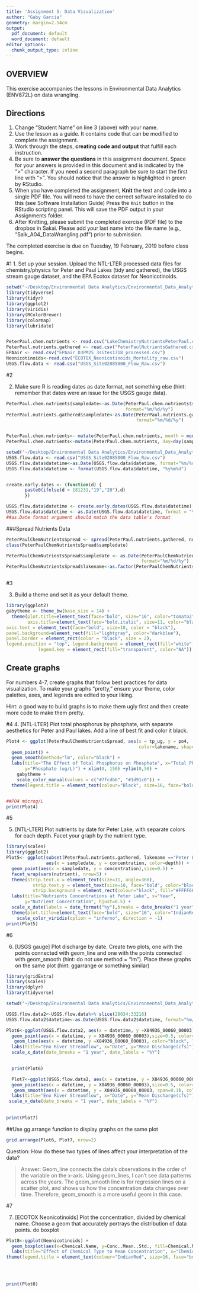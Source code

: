 ```yaml
---
title: 'Assignment 5: Data Visualization'
author: "Gaby Garcia"
geometry: margin=2.54cm
output:
  pdf_document: default
  word_document: default
editor_options:
  chunk_output_type: inline
---
```


## OVERVIEW

This exercise accompanies the lessons in Environmental Data Analytics (ENV872L) on data wrangling. 

## Directions
1. Change "Student Name" on line 3 (above) with your name.
2. Use the lesson as a guide. It contains code that can be modified to complete the assignment.
3. Work through the steps, **creating code and output** that fulfill each instruction.
4. Be sure to **answer the questions** in this assignment document.
Space for your answers is provided in this document and is indicated by the ">" character.
If you need a second paragraph be sure to start the first line with ">".
You should notice that the answer is highlighted in green by RStudio. 
6. When you have completed the assignment, **Knit** the text and code into a single PDF file.
You will need to have the correct software installed to do this (see Software Installation Guide)
Press the `Knit` button in the RStudio scripting panel.
This will save the PDF output in your Assignments folder.
8. After Knitting, please submit the completed exercise (PDF file) to the dropbox in Sakai. Please add your last name into the file name (e.g., "Salk_A04_DataWrangling.pdf") prior to submission.

The completed exercise is due on Tuesday, 19 February, 2019 before class begins.

#1
1. Set up your session. Upload the NTL-LTER processed data files for chemistry/physics for Peter and Paul Lakes (tidy and gathered), the USGS stream gauge dataset, and the EPA Ecotox dataset for Neonicotinoids. 

```r

setwd("~/Desktop/Environmental Data Analytics/Environmental_Data_Analytics/Data/Processed")
library(tidyverse)
library(tidyr)
library(ggplot2)
library(viridis)
library(RColorBrewer)
library(colormap)
library(lubridate)


PeterPaul.chem.nutrients <- read.csv("LakeChemistryNutrientsPeterPaul.csv")
PeterPaul.nutrients.gathered <- read.csv("PeterPaulNutrientsGathered.csv")
EPAair <- read.csv("EPAair_O3PM25_3sites1718_processed.csv")
Neonicotinoids<-read.csv("ECOTOX_Neonicotinoids_Mortality_raw.csv")
USGS.flow.data <- read.csv("USGS_Site02085000_Flow_Raw.csv")
```


#2

2. Make sure R is reading dates as date format, not something else (hint: remember that dates were an issue for the USGS gauge data).
```r

PeterPaul.chem.nutrients$sampledate<-as.Date(PeterPaul.chem.nutrients$sampledate,
                                             format="%m/%d/%y")
PeterPaul.nutrients.gathered$sampledate<-as.Date(PeterPaul.nutrients.gathered$sampledate, 
                                                 format="%m/%d/%y")


PeterPaul.chem.nutrients<- mutate(PeterPaul.chem.nutrients, month = month(sampledate))
PeterPaul.chem.nutrients<-mutate(PeterPaul.chem.nutrients, day=day(sampledate))


```


```r

setwd("~/Desktop/Environmental Data Analytics/Environmental_Data_Analytics/Data/Processed")
USGS.flow.data <- read.csv("USGS_Site02085000_Flow_Raw.csv")
USGS.flow.data$datetime<-as.Date(USGS.flow.data$datetime, format="%m/%d/%y")  
USGS.flow.data$datetime <- format(USGS.flow.data$datetime, "%y%m%d")  


create.early.dates <- (function(d) {
       paste0(ifelse(d > 181231,"19","20"),d)
       })

USGS.flow.data$datetime <- create.early.dates(USGS.flow.data$datetime)
USGS.flow.data$datetime <- as.Date(USGS.flow.data$datetime, format = "%Y%m%d")   
##as.Date format argument should match the data table's format
```




###Spread Nutrients Data 
```r
PeterPaulChemNutrientsSpread <- spread(PeterPaul.nutrients.gathered, nutrient, concentration)
class(PeterPaulChemNutrientsSpread$sampledate)

PeterPaulChemNutrientsSpread$sampledate <- as.Date(PeterPaulChemNutrientsSpread$sampledate, 
                                                   format="%m/%d/%y")
PeterPaulChemNutrientsSpread$lakename<-as.factor(PeterPaulChemNutrientsSpread$lakename)



```



#3

3. Build a theme and set it as your default theme.
```r
library(ggplot2)
gabytheme <- theme_bw(base_size = 14) + 
  theme(plot.title=element_text(face="bold", size="16", color="tomato2", hjust=0.5),
        axis.title=element_text(face="bold.italic", size=11, color="black"),
axis.text = element_text(face="bold", size=10, color = "black"), 
panel.background=element_rect(fill="lightgray", color="darkblue"), 
panel.border = element_rect(color = "black", size = 2),
legend.position = "top", legend.background = element_rect(fill="white", color="black"),
            legend.key = element_rect(fill="transparent", color="NA"))
```



## Create graphs
For numbers 4-7, create graphs that follow best practices for data visualization. To make your graphs "pretty," ensure your theme, color palettes, axes, and legends are edited to your liking.

Hint: a good way to build graphs is to make them ugly first and then create more code to make them pretty.


#4
4. [NTL-LTER] Plot total phosphorus by phosphate, with separate aesthetics for Peter and Paul lakes. Add a line of best fit and color it black.

```r
Plot4 <- ggplot(PeterPaulChemNutrientsSpread, aes(x = tp_ug, y = po4, 
                                                  color=lakename, shape=lakename)) +
  geom_point() +
  geom_smooth(method="lm", color="black") +
  labs(title="The Effect of Total Phosphorus on Phosphate", x="Total Phosphorus (ug)",
       y="Phosphate (ug/L)") + xlim(0, 150) +ylim(0,50) +
    gabytheme +
    scale_color_manual(values = c("#7fcdbb", "#1d91c0")) +
  theme(legend.title = element_text(colour="Black", size=16, face="bold"))


##PO4 microg/L
print(Plot4)

```

#5

5. [NTL-LTER] Plot nutrients by date for Peter Lake, with separate colors for each depth. Facet your graph by the nutrient type.

```r
library(scales)
library(ggplot2)
Plot5<- ggplot(subset(PeterPaul.nutrients.gathered, lakename =="Peter Lake"), 
               aes(x = sampledate, y = concentration, color=depth)) +
  geom_point(aes(x = sampledate, y = concentration),size=0.5) +
  facet_wrap(vars(nutrient), nrow=5) +
  theme(strip.text.x = element_text(size=11, angle=360),
          strip.text.y = element_text(size=10, face="bold", color="black"),
          strip.background = element_rect(colour="black", fill="#FFFF66")) +
  labs(title="Nutrients Concentrations at Peter Lake", x="Year",
       y="Nutrient Concentration", hjust=0.5) + 
  scale_x_date(labels = date_format("%y"),breaks = date_breaks("1 year")) +
  theme(plot.title=element_text(face="bold", size="16", color="IndianRed", hjust=0.5))+
    scale_color_viridis(option = "inferno", direction = -1)
print(Plot5)

```

\pagebreak





#6

6. [USGS gauge] Plot discharge by date. Create two plots, one with the points connected with geom_line and one with the points connected with geom_smooth (hint: do not use method = "lm"). Place these graphs on the same plot (hint: ggarrange or something similar)

```r
library(gridExtra)
library(scales)
library(dplyr)
library(tidyverse)

setwd("~/Desktop/Environmental Data Analytics/Environmental_Data_Analytics/Data/Processed")

USGS.flow.data2<-USGS.flow.data%>% slice(28034:33216)
USGS.flow.data2$datetime<-as.Date(USGS.flow.data2$datetime, format="%m/%d/%y")

Plot6<-ggplot(USGS.flow.data2, aes(x = datetime, y =X84936_00060_00003)) +
  geom_point(aes(x = datetime, y = X84936_00060_00003),size=0.5, color="red") +
   geom_line(aes(x = datetime, y =X84936_00060_00003), color="black", linetype=1, size=0.5) +
  labs(title="Eno River Streamflow", x="Date", y="Mean Discharge(cfs)") + gabytheme +
  scale_x_date(date_breaks = "1 year", date_labels = "%Y") 

  
  print(Plot6)
```
  
```r
  
  Plot7<-ggplot(USGS.flow.data2, aes(x = datetime, y = X84936_00060_00003)) +
  geom_point(aes(x = datetime, y = X84936_00060_00003),size=0.5, color="red") +
   geom_smooth(aes(x = datetime, y = X84936_00060_00003, span=0.1), color="black", linetype=1, size=0.5) +
  labs(title="Eno River Streamflow", x="Date", y="Mean Discharge(cfs)") +gabytheme +
 scale_x_date(date_breaks = "1 year", date_labels = "%Y") 
  
  
print(Plot7)
```




##Use gg.arrange function to display graphs on the same plot
```r
grid.arrange(Plot6, Plot7, nrow=2)

```


Question: How do these two types of lines affect your interpretation of the data?

> Answer: Geom_line connects the data's observations in the order of the variable on the x-axis. Using geom_lines, I can't see data patterns across the years. The geom_smooth line is for regression lines on a scatter plot, and shows us how the concentration data changes over time. Therefore, geom_smooth is a more useful geom in this case. 

#7

7. [ECOTOX Neonicotinoids] Plot the concentration, divided by chemical name. Choose a geom that accurately portrays the distribution of data points.
do boxplot
```r
Plot8<-ggplot(Neonicotinoids) + 
  geom_boxplot(aes(x=Chemical.Name, y=Conc..Mean..Std., fill=Chemical.Name)) + ylim(0,10000) +
  labs(title="Effect of Chemical Type to Mean Concentration", x="Chemical Name", y="Mean Concentration") +
theme(legend.title = element_text(colour="IndianRed", size=16, face="bold")) +gabytheme 

 
 

print(Plot8)

```


